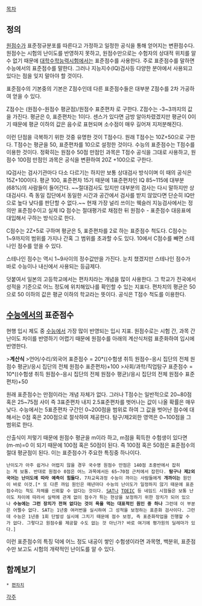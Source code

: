 [[목차]]
== 정의 ==
[[원점수]]가 표준정규분포를 따른다고 가정하고 일정한 공식을 통해 얻어지는 변환점수다. 원점수는 시험의 난이도를 반영하지 못하고, 원점수만으로는 수험자의 상대적 위치를 알 수 없기 때문에 [[대학수학능력시험]]에서는 표준점수를 사용한다. 주로 표준점수를 말하면 수능에서의 표준점수를 말한다. 그러나 지능지수(IQ)검사등 다양한 분야에서 사용되고 있다는 점을 잊지 말아야 할 것이다.

표준점수의 기본중의 기본은 Z점수인데 다른 표준점수들은 대부분 Z점수를 2차 가공하여 얻을 수 있다.

Z점수는 (원점수-원점수 평균점)/원점수 표준편차
로 구한다. Z점수는 -3~3까지의 값을 가진다. 평균은 0, 표준편차는 1이다. 센스가 있다면 금방 알아차렸겠지만 평균이 0이기 때문에 평균 이하의 값은 음수로 표현되며 소수점이 매우 길어져 지저분해진다. 

이런 단점을 극복하기 위한 것중 유명한 것이 T점수다.
원래 T점수는 10Z+50으로 구한다. T점수는 평균을 50, 표준편차를 10으로 설정한 것이다. 수능의 표준점수는 T점수를 이용한 것이다. 정확히는 원점수 50점 만점인 과목은 T점수 공식을 그대로 사용하고, 원점수 100점 만점인 과목은 공식을 변환하여 20Z
+100으로 구한다.

IQ검사는 검사기관마다 다소 다르기는 하지만 보통 상대검사 방식이며
이 때의 공식은 15Z+100이다. 평균 100, 표준편차 15기 때문에 1표준편차인 IQ 85~115에 대부분(68%)의 사람들이 들어간다. ~~절대검사도 있지만 대부분의 검사는 다시 말하지만 상대검사다. 즉 동일 집단에서 동일한 시간과 공간에서 검사를 받지 않았다면 단순히 IQ만으로 높다 낮다를 판단할 수 없다.~~ 현재 가장 널리 쓰이는 웩슬러 지능검사에서는 정의만 표준점수이고 실제 IQ 점수는 절대평가로 채점한 뒤 원점수 - 표준점수 대응표에 대입해서 구하는 방식으로 한다.

C점수는 2Z+5로 구하며 평균은 5, 표준편차를 2로 하는 표준점수 척도다.
C점수는 1~9까지의 범위를 가지나 간혹 그 범위를 초과할 수도 있다.
10에서 C점수를 빼면 스테나인 점수를 얻을 수 있다.

스테나인 점수는 역시 1~9사이의 정수값만을 가진다. 눈치 챘겠지만 스테나인 점수가 바로 수능이나 내신에서 사용되는 등급제다.

덧붙여서 일본의 고등학교에서는 편차치라는 개념을 많이 사용한다. 그 학교가 전국에서 성적을 기준으로 어느 정도에 위치해있나를 확인할 수 있는 지표다. 편차치의 평균은 50으로 50 이하의 값은 평균 이하의 학교라는 뜻이다. 공식은 T점수 척도를 이용한다.


== [[수능]]에서의 표준점수 ==
현행 입시 제도 중 [[수능]]에서 가장 많이 반영되는 입시 지표.
원점수로는 시험 간, 과목 간 난이도 차이를 반영하기 어렵기 때문에 원점수를 아래의 계산식처럼 표준화하여 입시에 반영한다.

>'''계산식'''
>언어/수리/외국어 표준점수 = 20*((수험생 취득 원점수-응시 집단의 전체 원점수 평균)/응시 집단의 전체 원점수 표준편차)+100
>사회/과학/직업탐구 표준점수 = 10*((수험생 취득 원점수-응시 집단의 전체 원점수 평균)/응시 집단의 전체 원점수 표준편차)+50

원래 표준점수는 만점이라는 개념 자체가 없다. 그러나 T점수는 일반적으로 20~80점 혹은 25~75점 사이 즉 3표준편차 내지 2.5표준편차를 벗어나는 값이 나올 확률은 매우 낮다. 수능에서는 5표준편차 구간인 0~200점을 범위로 하여 그 값을 벗어난 점수에 대해서는 0점 혹은 200점으로 절삭하여 제공한다. 탐구/제2외한 영역은 0~100점을 그 범위로 한다.

산출식이 저렇기 때문에 원점수 평균을 m이라 하고, m점을 획득한 수험생이 있다면 (m-m)=0 이 되기 때문에 100점 혹은 50점이 된다. 즉 100점 혹은 50점은 표준점수의 절대 평균점이 된다. 이는 표준점수가 주요한 특징중 하나이다.

 난이도가 아주 쉽거나 어렵지 않을 경우 국수영 원점수 만점은 140점 초중반에서 잡히는 게 보통. 반대로 원점수 0점은 어느 과목에서든 65~70점 근처에서 잡힌다. '''탐구나 제2외국어는 난이도에 따라 예측이 힘들다.''' 7차교육과정 수능이 까이는 사람들에게 '''개까이는''' 원인이 바로 이것.[* 또 다른 까임 원인은 매년마다 수능의 난이도가 일정하지 않기 때문에 표준점수라는 척도 자체를 신뢰할 수 없다는 것이다. [[SAT]]나 [[TOEIC]] 등 네임드 시험들은 보통 난이도 차이에 따라서 실력에 관계 없이 점수가 튀는 현상을 보정하기 위한 장치가 되어 있으나 '''수능에는 그런 장치가 전혀 없다는 것이 욕을 먹는 대표적인 원인 중 하나''' 그런데 이 부분은 어쩔수 없다. SAT는 1년중 여러번을 실시하여 그 성적을 보정하는 표준화 검사이다. 그런데 수능은 1년중 1회 단발성 실시에 그치기 때문에 점수 보정, 즉 표준화작업을 진행할 수가 없다. 그렇다고 원점수를 제공할 수도 없는 것 아닌가? 바로 여기에 평가원의 딜레마가 있다.]

이런 표준점수의 특징 덕에 어느 정도 내공이 쌓인 수험생이라면 과목명, 백분위, 표준점수만 보고도 시험의 개략적인 난이도를 알 수 있다.

== 함께보기 == 
 * [[편차치]] 
[[각주]] 
